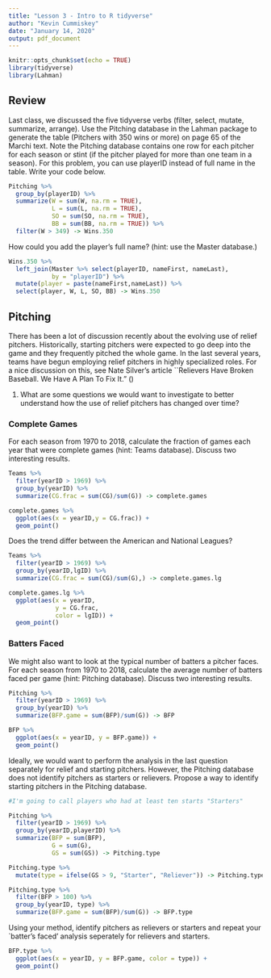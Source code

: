 ```yaml
---
title: "Lesson 3 - Intro to R tidyverse"
author: "Kevin Cummiskey"
date: "January 14, 2020"
output: pdf_document
---
```


```r
knitr::opts_chunk$set(echo = TRUE)
library(tidyverse)
library(Lahman)
```

## Review

Last class, we discussed the five tidyverse verbs (filter, select, mutate, summarize, arrange).  Use the Pitching database in the Lahman package to generate the table (Pitchers with 350 wins or more) on page 65 of the Marchi text.  Note the Pitching database contains one row for each pitcher for each season or stint (if the pitcher played for more than one team in a season).  For this problem, you can use playerID instead of full name in the table.  Write your code below.

\vspace{2in}

```r
Pitching %>%
  group_by(playerID) %>%
  summarize(W = sum(W, na.rm = TRUE),
            L = sum(L, na.rm = TRUE),
            SO = sum(SO, na.rm = TRUE),
            BB = sum(BB, na.rm = TRUE)) %>%
  filter(W > 349) -> Wins.350
```

How could you add the player's full name?  (hint: use the Master database.)

\vspace{1in}


```r
Wins.350 %>% 
  left_join(Master %>% select(playerID, nameFirst, nameLast),
            by = "playerID") %>%
  mutate(player = paste(nameFirst,nameLast)) %>%
  select(player, W, L, SO, BB) -> Wins.350
```

## Pitching

There has been a lot of discussion recently about the evolving use of relief pitchers.  Historically, starting pitchers were expected to go deep into the game and they frequently pitched the whole game.  In the last several years, teams have begun employing relief pitchers in highly specialized roles.  For a nice discussion on this, see Nate Silver's article ``Relievers Have Broken Baseball. We Have A Plan To Fix It." (\url{https://fivethirtyeight.com/features/relievers-have-broken-baseball-we-have-a-plan-to-fix-it/}) 

1. What are some questions we would want to investigate to better understand how the use of relief pitchers has changed over time?

\vspace{2in}

### Complete Games

For each season from 1970 to 2018, calculate the fraction of games each year that were complete games (hint: Teams database). Discuss two interesting results.

\vspace{1in}

```r
Teams %>%
  filter(yearID > 1969) %>%
  group_by(yearID) %>%
  summarize(CG.frac = sum(CG)/sum(G)) -> complete.games

complete.games %>%
  ggplot(aes(x = yearID,y = CG.frac)) +
  geom_point()
```

Does the trend differ between the American and National Leagues? 

\vspace{0.5in}

```r
Teams %>%
  filter(yearID > 1969) %>%
  group_by(yearID,lgID) %>%
  summarize(CG.frac = sum(CG)/sum(G),) -> complete.games.lg

complete.games.lg %>%
  ggplot(aes(x = yearID,
             y = CG.frac,
             color = lgID)) +
  geom_point()
```

### Batters Faced

We might also want to look at the typical number of batters a pitcher faces. For each season from 1970 to 2018, calculate the average number of batters faced per game (hint: Pitching database).  Discuss two interesting results. 

\vspace{2in}

```r
Pitching %>%
  filter(yearID > 1969) %>%
  group_by(yearID) %>%
  summarize(BFP.game = sum(BFP)/sum(G)) -> BFP

BFP %>%
  ggplot(aes(x = yearID, y = BFP.game)) +
  geom_point()
```

Ideally, we would want to perform the analysis in the last question separately for relief and starting pitchers.  However, the Pitching database does not identify pitchers as starters or relievers.  Propose a way to identify starting pitchers in the Pitching database.  

\vspace{1in}

```r
#I'm going to call players who had at least ten starts "Starters"

Pitching %>%
  filter(yearID > 1969) %>%
  group_by(yearID,playerID) %>%
  summarize(BFP = sum(BFP),
            G = sum(G),
            GS = sum(GS)) -> Pitching.type

Pitching.type %>%
  mutate(type = ifelse(GS > 9, "Starter", "Reliever")) -> Pitching.type

Pitching.type %>%
  filter(BFP > 100) %>%
  group_by(yearID, type) %>%
  summarize(BFP.game = sum(BFP)/sum(G)) -> BFP.type
```


Using your method, identify pitchers as relievers or starters and repeat your `batter's faced' analysis seperately for relievers and starters.

```r
BFP.type %>%
  ggplot(aes(x = yearID, y = BFP.game, color = type)) +
  geom_point()
```


